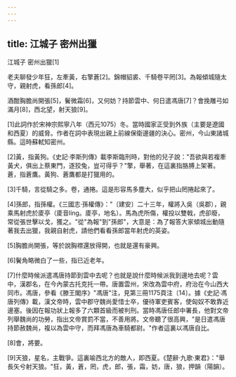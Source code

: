 ```yaml
---
---
---
```

title: 江城子 密州出獵
---




江城子 密州出獵[1]

老夫聊發少年狂，左牽黃，右擎蒼[2]。錦帽貂裘、千騎卷平罔[3]。為報傾城隨太守，親射虎，看孫郎[4]。

酒酣胸膽尚開張[5]，鬢微霜[6]，又何妨？持節雲中、何日遣馮唐[7]？會挽雕弓如滿月[8]，西北望，射天狼[9]。

[1]此詞作於宋神宗熙寧八年（西元1075）冬。當時國家正受到外族（主要是遼國和西夏）的威脅。作者在詞中表現出親上前線保衛邊疆的決心。密州，今山東諸城縣。這時蘇軾知密州。

[2]黃，指黃狗。《史記·李斯列傳》載李斯臨刑時，對他的兒子說："吾欲與若複牽黃犬，俱出上蔡東門，逐狡兔，豈可得乎？"擎，舉著，在這裏指胳膊上架著。蒼，指蒼鷹。黃狗、蒼鷹都是打獵用的。

[3]千騎，言從騎之多。卷，通捲。這是形容馬多塵大，似乎把山罔捲起來了。

[4]孫郎，指孫權。《三國志·孫權傳》："〔建安〕二十三年，權將入吳（吳郡），親乘馬射虎於庱亭（庱音líng。庱亭，地名）。馬為虎所傷，權投以雙戟，虎卻廢，常從張世擊以戈，獲之。"從"為報"到"孫郎"，大意是：為了報答大家傾城出動隨著我去出獵，我親自射虎，請他們看看孫郎當年射虎的英姿。

[5]胸膽尚開張，等於說胸襟還放得開，也就是還有豪興。

[6]鬢角略微白了一些，指已近老年。

[7]什麼時候派遣馮唐持節到雲中去呢？也就是說什麼時候派我到邊地去呢？雲中，漢郡名，在今內蒙古托克托一帶。唐置雲州，宋改為雲中府，府治在今山西大同市。馮唐，參看《滕王閣序》"馮唐"注，見第三冊1175頁注〔14〕。據《史記·馮唐列傳》載，漢文帝時，雲中郡守魏尚愛惜士卒，優待軍吏賓客，使匈奴不敢靠近邊塞。後因在報功狀上報多了六顆首級而被判刑。當時馮唐任郎中署長，他對文帝列舉魏尚的功勞，指出文帝賞罰不當，不善用將。文帝聽了很高興，"是日遣馮唐持節赦魏尚，複以為雲中守，而拜馮唐為車騎都尉。"作者這裏以馮唐自比。

[8]會，將要。

[9]天狼，星名，主戰爭。這裏喻西北方的敵人，即西夏。《楚辭·九歌·東君》："舉長矢兮射天狼。"狂，黃，蒼，罔，虎，郎，張，霜，妨，唐，狼，押韻（陽韻）。